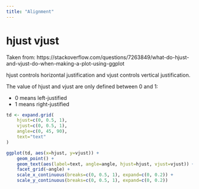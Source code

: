 ```yaml
---
title: "Alignment"
---
```


# hjust vjust

Taken from: https://stackoverflow.com/questions/7263849/what-do-hjust-and-vjust-do-when-making-a-plot-using-ggplot

hjust controls horizontal justification and vjust controls vertical justification.

The value of hjust and vjust are only defined between 0 and 1:

- 0 means left-justified
- 1 means right-justified

```r
td <- expand.grid(
    hjust=c(0, 0.5, 1),
    vjust=c(0, 0.5, 1),
    angle=c(0, 45, 90),
    text="text"
)

ggplot(td, aes(x=hjust, y=vjust)) + 
    geom_point() +
    geom_text(aes(label=text, angle=angle, hjust=hjust, vjust=vjust)) + 
    facet_grid(~angle) +
    scale_x_continuous(breaks=c(0, 0.5, 1), expand=c(0, 0.2)) +
    scale_y_continuous(breaks=c(0, 0.5, 1), expand=c(0, 0.2))
```

